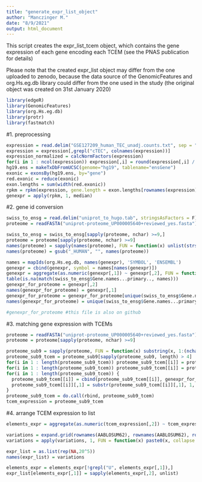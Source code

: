 ```yaml
---
title: "generate_expr_list_object"
author: "Manczinger M."
date: "8/9/2021"
output: html_document
---
```


This script creates the expr_list_tcem object, which contains the gene expression of each gene encoding each TCEM (see the PNAS publication for details)

Please note that the created expr_list object may differ from the one uploaded to zenodo, because the data source of the GenomicFeatures and org.Hs.eg.db library could differ from the one used in the study (the original object was created on 31st January 2020)

```r
library(edgeR)
library(GenomicFeatures)
library(org.Hs.eg.db)
library(protr)
library(fastmatch)
```

#1. preprocessing

```r
expression = read.delim("GSE127209_human_TEC_unadj.counts.txt", sep = "\t", stringsAsFactors = F) # gene expression data of cTECs were generated by the study with DOI: 10.1172/jci.insight.125377; the file can be downloaded from Mendeley Data (dx.doi.org/10.17632/63xr979845.1)
expression = expression[,grepl("cTEC", colnames(expression))]
expression_normalized = calcNormFactors(expression)
for(i in 1 : ncol(expression)) expression[,i] = round(expression[,i] / expression_normalized[i])
hg19.ens = makeTxDbFromUCSC(genome="hg19", tablename="ensGene")
exonic = exonsBy(hg19.ens, by="gene")
red.exonic = reduce(exonic)
exon.lengths = sum(width(red.exonic))
rpkm = rpkm(expression, gene.length = exon.lengths[rownames(expression)])
genexpr = apply(rpkm, 1, median)
```

#2. gene id conversion

```r
swiss_to_ensg = read.delim("uniprot_to_hugo.tab", stringsAsFactors = F) # the file was downloaded from the uniprot database on 31st January 2020; the file can be downloaded from Mendeley Data (dx.doi.org/10.17632/63xr979845.1)
proteome = readFASTA("uniprot-proteome_UP000005640+reviewed_yes.fasta") # the file was downloaded from the uniprot database on 27th January 2020

swiss_to_ensg = swiss_to_ensg[sapply(proteome, nchar) >=9,]
proteome = proteome[sapply(proteome, nchar) >=9]
names(proteome) = sapply(names(proteome), FUN = function(x) unlist(strsplit(x, "\\|"))[3])
names(proteome) = gsub("_HUMAN", "", names(proteome))

names = mapIds(org.Hs.eg.db, names(genexpr), 'SYMBOL', 'ENSEMBL')
genexpr = cbind(genexpr, symbol = names[names(genexpr)])
genexpr = aggregate(as.numeric(genexpr[,1]) ~ genexpr[,2], FUN = function(x) max(x, na.rm = T))
table(is.na(match(swiss_to_ensg$Gene.names...primary.., names)))
genexpr_for_proteome = genexpr[,2]
names(genexpr_for_proteome) = genexpr[,1]
genexpr_for_proteome = genexpr_for_proteome[unique(swiss_to_ensg$Gene.names...primary..)]
names(genexpr_for_proteome) = unique(swiss_to_ensg$Gene.names...primary..)

#genexpr_for_proteome #this file is also on github
```

#3. matching gene expression with TCEMs

```r
proteome = readFASTA("uniprot-proteome_UP000005640+reviewed_yes.fasta")
proteome = proteome[sapply(proteome, nchar) >=9]

proteome_sub9 = sapply(proteome, FUN = function(x) substring(x, 1:(nchar(x) - 4), c(9:nchar(x), rep(nchar(x), 4))))
proteome_sub9_tcem = proteome_sub9[sapply(proteome_sub9, length) > 4]
for(i in 1 : length(proteome_sub9_tcem)) proteome_sub9_tcem[[i]] = proteome_sub9_tcem[[i]][-1:-3]
for(i in 1 : length(proteome_sub9_tcem)) proteome_sub9_tcem[[i]] = proteome_sub9_tcem[[i]][-length(proteome_sub9_tcem[[i]])]
for(i in 1 : length(proteome_sub9_tcem)) {
  proteome_sub9_tcem[[i]] = cbind(proteome_sub9_tcem[[i]], genexpr_for_proteome[swiss_to_ensg$Gene.names...primary..[i]])
  proteome_sub9_tcem[[i]][,1] = substr(proteome_sub9_tcem[[i]][,1], 1, 5)
}
proteome_sub9_tcem = do.call(rbind, proteome_sub9_tcem)
tcem_expression = proteome_sub9_tcem
```

#4. arrange TCEM expression to list

```r
elements_expr = aggregate(as.numeric(tcem_expression[,2]) ~ tcem_expression[,1], FUN = function(x) x) #It is a long-time running

variations = expand.grid(rownames(AABLOSUM62), rownames(AABLOSUM62), rownames(AABLOSUM62), rownames(AABLOSUM62), rownames(AABLOSUM62))
variations = apply(variations, 1, FUN = function(x) paste0(x, collapse = ""))

expr_list = as.list(rep(NA,20^5))
names(expr_list) = variations

elements_expr = elements_expr[!grepl("U", elements_expr[,1]),]
expr_list[elements_expr[,1]] = sapply(elements_expr[,2], unlist)
```

